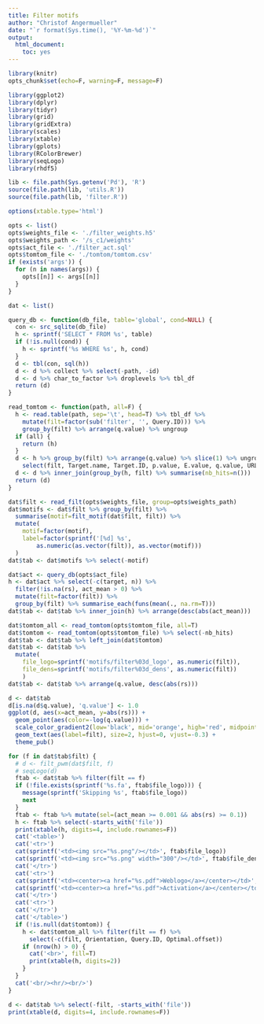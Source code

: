 ```yaml
---
title: Filter motifs
author: "Christof Angermueller"
date: "`r format(Sys.time(), '%Y-%m-%d')`"
output:
  html_document:
    toc: yes
---
```


```r
library(knitr)
opts_chunk$set(echo=F, warning=F, message=F)
```

```r
library(ggplot2)
library(dplyr)
library(tidyr)
library(grid)
library(gridExtra)
library(scales)
library(xtable)
library(gplots)
library(RColorBrewer)
library(seqLogo)
library(rhdf5)

lib <- file.path(Sys.getenv('Pd'), 'R')
source(file.path(lib, 'utils.R'))
source(file.path(lib, 'filter.R'))
```

```r
options(xtable.type='html')
```

<style>
img {
    max-width: none;
}
</style>

```r
opts <- list()
opts$weights_file <- './filter_weights.h5'
opts$weights_path <- '/s_c1/weights'
opts$act_file <- './filter_act.sql'
opts$tomtom_file <- './tomtom/tomtom.csv'
if (exists('args')) {
  for (n in names(args)) {
    opts[[n]] <- args[[n]]
  }
}

dat <- list()
```

```r
query_db <- function(db_file, table='global', cond=NULL) {
  con <- src_sqlite(db_file)
  h <- sprintf('SELECT * FROM %s', table)
  if (!is.null(cond)) {
    h <- sprintf('%s WHERE %s', h, cond)
  }
  d <- tbl(con, sql(h))
  d <- d %>% collect %>% select(-path, -id)
  d <- d %>% char_to_factor %>% droplevels %>% tbl_df
  return (d)
}

read_tomtom <- function(path, all=F) {
  h <- read.table(path, sep='\t', head=T) %>% tbl_df %>%
    mutate(filt=factor(sub('filter', '', Query.ID))) %>%
    group_by(filt) %>% arrange(q.value) %>% ungroup
  if (all) {
    return (h)
  }
  d <- h %>% group_by(filt) %>% arrange(q.value) %>% slice(1) %>% ungroup %>%
    select(filt, Target.name, Target.ID, p.value, E.value, q.value, URL)
  d <- d %>% inner_join(group_by(h, filt) %>% summarise(nb_hits=n()))
  return (d)
}
```

```r
dat$filt <- read_filt(opts$weights_file, group=opts$weights_path)
dat$motifs <- dat$filt %>% group_by(filt) %>%
  summarise(motif=filt_motif(dat$filt, filt)) %>%
  mutate(
    motif=factor(motif),
    label=factor(sprintf('[%d] %s',
        as.numeric(as.vector(filt)), as.vector(motif)))
  )
dat$tab <- dat$motifs %>% select(-motif)
```

```r
dat$act <- query_db(opts$act_file)
h <- dat$act %>% select(-c(target, n)) %>%
  filter(!is.na(rs), act_mean > 0) %>%
  mutate(filt=factor(filt)) %>%
  group_by(filt) %>% summarise_each(funs(mean(., na.rm=T)))
dat$tab <- dat$tab %>% inner_join(h) %>% arrange(desc(abs(act_mean)))
```

```r
dat$tomtom_all <- read_tomtom(opts$tomtom_file, all=T)
dat$tomtom <- read_tomtom(opts$tomtom_file) %>% select(-nb_hits)
dat$tab <- dat$tab %>% left_join(dat$tomtom)
dat$tab <- dat$tab %>%
  mutate(
    file_logo=sprintf('motifs/filter%03d_logo', as.numeric(filt)),
    file_dens=sprintf('motifs/filter%03d_dens', as.numeric(filt))
    )
dat$tab <- dat$tab %>% arrange(q.value, desc(abs(rs)))
```

```r
d <- dat$tab
d[is.na(d$q.value), 'q.value'] <- 1.0
ggplot(d, aes(x=act_mean, y=abs(rs))) +
  geom_point(aes(color=-log(q.value))) +
  scale_color_gradient2(low='black', mid='orange', high='red', midpoint=.5) +
  geom_text(aes(label=filt), size=2, hjust=0, vjust=-0.3) +
  theme_pub()
```

```r
for (f in dat$tab$filt) {
  # d <- filt_pwm(dat$filt, f)
  # seqLogo(d)
  ftab <- dat$tab %>% filter(filt == f)
  if (!file.exists(sprintf('%s.fa', ftab$file_logo))) {
    message(sprintf('Skipping %s', ftab$file_logo))
    next
  }
  ftab <- ftab %>% mutate(sel=(act_mean >= 0.001 && abs(rs) >= 0.1))
  h <- ftab %>% select(-starts_with('file'))
  print(xtable(h, digits=4, include.rownames=F))
  cat('<table>')
  cat('<tr>')
  cat(sprintf('<td><img src="%s.png"/></td>', ftab$file_logo))
  cat(sprintf('<td><img src="%s.png" width="300"/></td>', ftab$file_dens))
  cat('</tr>')
  cat('<tr>')
  cat(sprintf('<td><center><a href="%s.pdf">Weblogo</a></center></td>', ftab$file_logo))
  cat(sprintf('<td><center><a href="%s.pdf">Activation</a></center></td>', ftab$file_logo))
  cat('</tr>')
  cat('<tr>')
  cat('</tr>')
  cat('</table>')
  if (!is.null(dat$tomtom)) {
    h <- dat$tomtom_all %>% filter(filt == f) %>%
      select(-c(filt, Orientation, Query.ID, Optimal.offset))
    if (nrow(h) > 0) {
      cat('<br>', fill=T)
      print(xtable(h, digits=2))
    }
  }
  cat('<br/><hr/><br/>')
}
```

```r
d <- dat$tab %>% select(-filt, -starts_with('file'))
print(xtable(d, digits=4, include.rownames=F))
```
